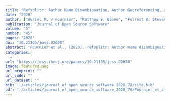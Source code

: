 ```yaml
---
title: "Refsplitr: Author Name Disambiguation, Author Georeferencing, and Mapping of Coauthorship Networks with Web of Science Data"
date: "2020"
author: ["Auriel M. v Fournier", "Matthew E. Boone", "Forrest R. Stevens", "Emilio M. Bruna"]
publication: "Journal of Open Source Software"
volume: "5"
number: "45"
pages: "2028"
doi: "10.21105/joss.02028"
abstract: "Fournier et al., (2020). refsplitr: Author name disambiguation, author georeferencing, and mapping of coauthorship networks with Web of Science data. Journal of Open Source Software, 5(45), 2028, https://doi.org/10.21105/joss.02028"
categories: 
  - 
url: "https://joss.theoj.org/papers/10.21105/joss.02028"
image: featured.png
url_preprint: ""
url_code: ""
url_dataset: ""
bib: './articles/journal_of_open_source_software_2020_78/cite.bib'
pdf: './articles/journal_of_open_source_software_2020_78/Fournier_et_al_2020.pdf'
---
```

